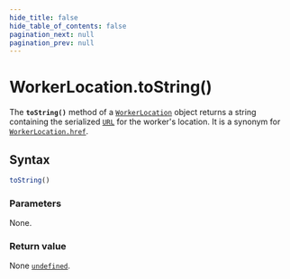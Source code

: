 ```yaml
---
hide_title: false
hide_table_of_contents: false
pagination_next: null
pagination_prev: null
---
```

# WorkerLocation.toString()

The **`toString()`** method of a [`WorkerLocation`](../../globals/WorkerLocation/WorkerLocation.md) object returns a string containing the serialized [`URL`](../../globals/URL/URL.md) for the worker's location. It is a synonym for [`WorkerLocation.href`](../../globals/WorkerLocation/href.md).

## Syntax

```js
toString()
```

### Parameters

None.

### Return value

None [`undefined`](../../globals/undefined.md).

